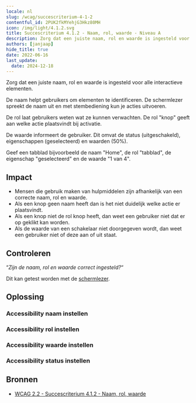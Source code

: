 ```yaml
---
locale: nl
slug: /wcag/succescriterium-4-1-2
contentful_id: 2PUK2fkMYehjG3Hkz80MH
icon: /img/light/4.1.2.svg
title: Succescriterium 4.1.2 - Naam, rol, waarde - Niveau A
description: Zorg dat een juiste naam, rol en waarde is ingesteld voor alle interactieve elementen.
authors: [janjaap]
hide_title: true
date: 2022-06-16
last_update:
  date: 2024-12-18
---
```


<Hero
  title="Naam, rol, waarde"
  image="/img/light/4.1.2.svg"
  alt="WCAG 4.1.2 icon"
  prefix="Succescriterium 4.1.2"
  suffix="Niveau A"
/>

Zorg dat een juiste naam, rol en waarde is ingesteld voor alle interactieve elementen.

De naam helpt gebruikers om elementen te identificeren. De schermlezer spreekt de naam uit en met stembediening kun je acties uitvoeren.

De rol laat gebruikers weten wat ze kunnen verwachten. De rol "knop" geeft aan welke actie plaatsvindt bij activatie.

De waarde informeert de gebruiker. Dit omvat de status (uitgeschakeld), eigenschappen (geselecteerd) en waarden (50%).

Geef een tabblad bijvoorbeeld de naam "Home", de rol "tabblad", de eigenschap "geselecteerd" en de waarde "1 van 4".

## Impact

- Mensen die gebruik maken van hulpmiddelen zijn afhankelijk van een correcte naam, rol en waarde.
- Als een knop geen naam heeft dan is het niet duidelijk welke actie er plaatsvindt.
- Als een knop niet de rol knop heeft, dan weet een gebruiker niet dat er op geklikt kan worden.
- Als de waarde van een schakelaar niet doorgegeven wordt, dan weet een gebruiker niet of deze aan of uit staat.

## Controleren

“*Zijn de naam, rol en waarde correct ingesteld?*“

Dit kan getest worden met de [schermlezer](/nl/stats/schermlezer).

## Oplossing

### Accessibility naam instellen

<CodeSample id="accessibility-name" locale="nl"/>

### Accessibility rol instellen

<CodeSample id="accessibility-role" locale="nl"/>

### Accessibility waarde instellen

<CodeSample id="accessibility-value" locale="nl"/>

### Accessibility status instellen

<CodeSample id="accessibility-state" locale="nl"/>

## Bronnen

- [WCAG 2.2 - Succescriterium 4.1.2 - Naam, rol, waarde](https://www.w3.org/Translations/WCAG22-nl/#naam-rol-waarde)
